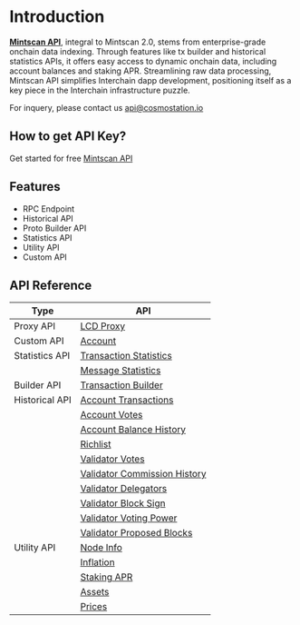 # Introduction

**[Mintscan API](https://api.mintscan.io)**, integral to Mintscan 2.0, stems from enterprise-grade onchain data indexing. Through features like tx builder and historical statistics APIs, it offers easy access to dynamic onchain data, including account balances and staking APR. Streamlining raw data processing, Mintscan API simplifies Interchain dapp development, positioning itself as a key piece in the Interchain infrastructure puzzle.

For inquery, please contact us api@cosmostation.io

## How to get API Key?

Get started for free [Mintscan API](https://api.mintscan.io)

## Features

- RPC Endpoint
- Historical API
- Proto Builder API
- Statistics API
- Utility API
- Custom API

## API Reference

| Type           | API                                                                                         |
| -------------- | ------------------------------------------------------------------------------------------- |
| Proxy API      | [LCD Proxy](/apis/reference/proxy/lcd)                                                      |
| Custom API     | [Account](/apis/reference/custom/account)                                                   |
| Statistics API | [Transaction Statistics](/apis/reference/statistics/transactions)                           |
|                | [Message Statistics](/apis/reference/statistics/messages)                                   |
| Builder API    | [Transaction Builder](/apis/reference/builder/tx-builder/build)                             |
| Historical API | [Account Transactions](/apis/reference/historical/account/account-transactions)             |
|                | [Account Votes](/apis/reference/historical/account/account-votes)                           |
|                | [Account Balance History](/apis/reference/historical/account/account-balances)              |
|                | [Richlist](/apis/reference/historical/account/account-richlist)                             |
|                | [Validator Votes](/apis/reference/historical/validator/validator-votes)                     |
|                | [Validator Commission History](/apis/reference/historical/validator/validator-commissions)  |
|                | [Validator Delegators](/apis/reference/historical/validator/validator-delegators)           |
|                | [Validator Block Sign](/apis/reference/historical/validator/validator-block-sign)           |
|                | [Validator Voting Power](/apis/reference/historical/validator/validator-power-events)       |
|                | [Validator Proposed Blocks](/apis/reference/historical/validator/validator-proposed-blocks) |
| Utility API    | [Node Info](/apis/reference/utilities/node-info)                                            |
|                | [Inflation](/apis/reference/utilities/inflation)                                            |
|                | [Staking APR](/apis/reference/utilities/staking-apr)                                        |
|                | [Assets](/apis/reference/utilities/assets)                                                  |
|                | [Prices](/apis/reference/utilities/prices)                                                  |

